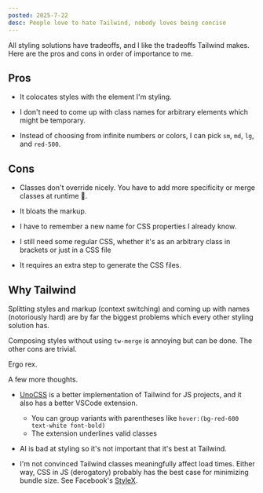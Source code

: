 ```yaml
---
posted: 2025-7-22
desc: People love to hate Tailwind, nobody loves being concise
---
```


All styling solutions have tradeoffs, and I like the tradeoffs Tailwind makes. Here are the pros and cons in order of importance to me.

## Pros

- It colocates styles with the element I'm styling.

- I don't need to come up with class names for arbitrary elements which might be temporary.

- Instead of choosing from infinite numbers or colors, I can pick `sm`, `md`, `lg`, and `red-500`.

## Cons

- Classes don't override nicely. You have to add more specificity or merge classes at runtime 🤮. 

- It bloats the markup.

- I have to remember a new name for CSS properties I already know.

- I still need some regular CSS, whether it's as an arbitrary class in brackets or just in a CSS file

- It requires an extra step to generate the CSS files.

## Why Tailwind

Splitting styles and markup (context switching) and coming up with names (notoriously hard) are by far the biggest problems which every other styling solution has.

Composing styles without using `tw-merge` is annoying but can be done. The other cons are trivial.

Ergo rex.


<div class="rounded-lg border p-4 bg-gray-100 mt-64">
A few more thoughts.

- [UnoCSS](https://unocss.dev) is a better implementation of Tailwind for JS projects, and it also has a better VSCode extension.
  - You can group variants with parentheses like `hover:(bg-red-600 text-white font-bold)`
  - The extension underlines valid classes 

- AI is bad at styling so it's not important that it's best at Tailwind.

- I'm not convinced Tailwind classes meaningfully affect load times. Either way, CSS in JS (derogatory) probably has the best case for minimizing bundle size. See Facebook's [StyleX](https://stylexjs.com/).
</div>